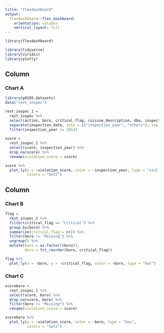 ```yaml
---
title: "flexdashboard"
output: 
  flexdashboard::flex_dashboard:
    orientation: columns
    vertical_layout: fill
---
```


```r
library(flexdashboard)

library(tidyverse)
library(viridis)
library(plotly)
```

Column {data-width=650}
-----------------------------------------------------------------------

### Chart A

```r
library(p8105.datasets)
data("rest_inspec")

rest_inspec_1 = 
  rest_inspec %>% 
  select(action, boro, critical_flag, cuisine_description, dba, inspection_date, violation_code, violation_description, grade, grade_date, score) %>% 
  separate(inspection_date, into = c("inspection_year", "others"), sep = "\\-") %>% 
  filter(inspection_year >= 2014)
  
score = 
  rest_inspec_1 %>% 
  select(score, inspection_year) %>% 
  drop_na(score) %>% 
  rename(violation_score = score)

score %>% 
  plot_ly(y = ~violation_score, color = ~inspection_year, type = "violin",
          colors = "Set2")
```

Column {data-width=350}
-----------------------------------------------------------------------

### Chart B

```r
flag = 
  rest_inspec_1 %>% 
  filter(critical_flag == "Critical") %>% 
  group_by(boro) %>% 
  summarize(critical_flag = n()) %>% 
  filter(boro != "Missing") %>% 
  ungroup() %>% 
  mutate(boro = as.factor((boro)),
         boro = fct_reorder(boro, critical_flag))

flag %>% 
  plot_ly(x = ~boro, y = ~critical_flag, color = ~boro, type = "bar")
```

### Chart C

```r
scoreboro = 
  rest_inspec_1 %>% 
  select(score, boro) %>% 
  drop_na(score, boro) %>% 
  filter(boro != "Missing") %>% 
  rename(violation_score = score)

scoreboro %>% 
  plot_ly(y = ~violation_score, color = ~boro, type = "box",
          colors = "Set2")
```

